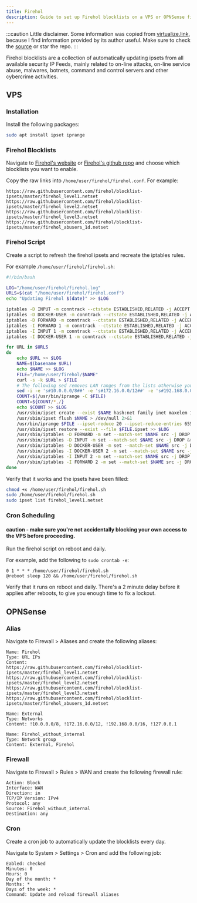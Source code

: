 ```yaml
---
title: Firehol
description: Guide to set up Firehol blocklists on a VPS or OPNSense firewall.
---
```


:::caution
Little disclaimer. Some information was copied from [virtualize.link](https://virtualize.link/), because I find information provided by its author useful. Make sure to check the [source](https://github.com/quietsy/advanced-configurations) or star the repo.
:::

Firehol blocklists are a collection of automatically updating ipsets from all available security IP Feeds, mainly related to on-line attacks, on-line service abuse, malwares, botnets, command and control servers and other cybercrime activities.

## VPS

### Installation

Install the following packages:

```bash
sudo apt install ipset iprange
```

### Firehol Blocklists

Navigate to [Firehol's website](https://iplists.firehol.org/) or [Firehol's github repo](https://github.com/firehol/blocklist-ipsets) and choose which blocklists you want to enable.

Copy the raw links into `/home/user/firehol/firehol.conf`.
For example:

```
https://raw.githubusercontent.com/firehol/blocklist-ipsets/master/firehol_level1.netset
https://raw.githubusercontent.com/firehol/blocklist-ipsets/master/firehol_level2.netset
https://raw.githubusercontent.com/firehol/blocklist-ipsets/master/firehol_level3.netset
https://raw.githubusercontent.com/firehol/blocklist-ipsets/master/firehol_abusers_1d.netset
```

### Firehol Script

Create a script to refresh the firehol ipsets and recreate the iptables rules.

For example `/home/user/firehol/firehol.sh`:

```bash
#!/bin/bash

LOG="/home/user/firehol/firehol.log"
URLS=$(cat "/home/user/firehol/firehol.conf")
echo "Updating Firehol $(date)" >> $LOG

iptables -D INPUT -m conntrack --ctstate ESTABLISHED,RELATED -j ACCEPT > /dev/null 2>&1
iptables -D DOCKER-USER -m conntrack --ctstate ESTABLISHED,RELATED -j ACCEPT > /dev/null 2>&1
iptables -D FORWARD -m conntrack --ctstate ESTABLISHED,RELATED -j ACCEPT > /dev/null 2>&1
iptables -I FORWARD 1 -m conntrack --ctstate ESTABLISHED,RELATED -j ACCEPT >> $LOG
iptables -I INPUT 1 -m conntrack --ctstate ESTABLISHED,RELATED -j ACCEPT >> $LOG
iptables -I DOCKER-USER 1 -m conntrack --ctstate ESTABLISHED,RELATED -j ACCEPT >> $LOG

for URL in $URLS
do
	echo $URL >> $LOG
	NAME=$(basename $URL)
	echo $NAME >> $LOG
	FILE="/home/user/firehol/$NAME"
	curl -s -k $URL > $FILE
	# The following sed removes LAN ranges from the lists otherwise you might block yourself
	sed -i -e 's#10.0.0.0/8##' -e 's#172.16.0.0/12##' -e 's#192.168.0.0/16##' -e 's#127.0.0.0/8##' $FILE
	COUNT=$(/usr/bin/iprange -C $FILE)
	COUNT=${COUNT/*,/}
	echo $COUNT >> $LOG
	/usr/sbin/ipset create --exist $NAME hash:net family inet maxelem 131072 >> $LOG
	/usr/sbin/ipset flush $NAME > /dev/null 2>&1
	/usr/bin/iprange $FILE --ipset-reduce 20 --ipset-reduce-entries 65535 --print-prefix "-A $NAME " > $FILE.ipset
	/usr/sbin/ipset restore --exist --file $FILE.ipset >> $LOG
	/usr/sbin/iptables -D FORWARD -m set --match-set $NAME src -j DROP &>/dev/null
	/usr/sbin/iptables -D INPUT -m set --match-set $NAME src -j DROP &>/dev/null
	/usr/sbin/iptables -D DOCKER-USER -m set --match-set $NAME src -j DROP &>/dev/null
	/usr/sbin/iptables -I DOCKER-USER 2 -m set --match-set $NAME src -j DROP >> $LOG
	/usr/sbin/iptables -I INPUT 2 -m set --match-set $NAME src -j DROP >> $LOG
	/usr/sbin/iptables -I FORWARD 2 -m set --match-set $NAME src -j DROP >> $LOG
done
```

Verify that it works and the ipsets have been filled:

```bash
chmod +x /home/user/firehol/firehol.sh
sudo /home/user/firehol/firehol.sh
sudo ipset list firehol_level1.netset
```

### Cron Scheduling

#### **caution - make sure you're not accidentally blocking your own access to the VPS before proceeding.**

Run the firehol script on reboot and daily.

For example, add the following to `sudo crontab -e`:

```
0 1 * * * /home/user/firehol/firehol.sh
@reboot sleep 120 && /home/user/firehol/firehol.sh
```

Verify that it runs on reboot and daily. There's a 2 minute delay before it applies after reboots, to give you enough time to fix a lockout.

## OPNSense

### Alias

Navigate to Firewall > Aliases and create the following aliases:

```
Name: Firehol
Type: URL IPs
Content: 
https://raw.githubusercontent.com/firehol/blocklist-ipsets/master/firehol_level1.netset
https://raw.githubusercontent.com/firehol/blocklist-ipsets/master/firehol_level2.netset
https://raw.githubusercontent.com/firehol/blocklist-ipsets/master/firehol_level3.netset
https://raw.githubusercontent.com/firehol/blocklist-ipsets/master/firehol_abusers_1d.netset
```

```
Name: External
Type: Networks
Content: !10.0.0.0/8, !172.16.0.0/12, !192.168.0.0/16, !127.0.0.1
```

```
Name: Firehol_without_internal
Type: Network group
Content: External, Firehol
```

### Firewall

Navigate to Firewall > Rules > WAN and create the following firewall rule:

```
Action: Block
Interface: WAN
Direction: in
TCP/IP Version: IPv4
Protocol: any
Source: Firehol_without_internal
Destination: any
```

### Cron

Create a cron job to automatically update the blocklists every day.

Navigate to System > Settings > Cron and add the following job:

```
Eabled: checked
Minutes: 0
Hours: 0
Day of the month: *
Months: *
Days of the week: *
Command: Update and reload firewall aliases
```